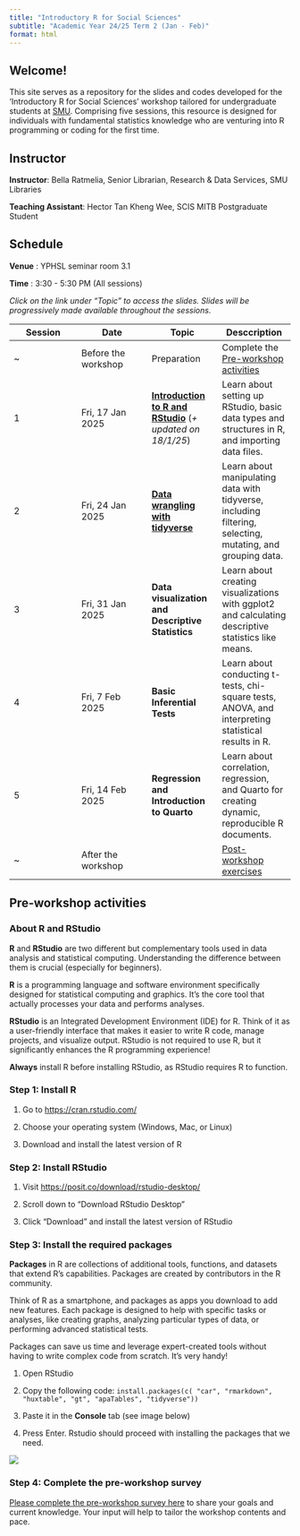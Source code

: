```yaml
---
title: "Introductory R for Social Sciences"
subtitle: "Academic Year 24/25 Term 2 (Jan - Feb)"
format: html
---
```


## Welcome!

This site serves as a repository for the slides and codes developed for the 'Introductory R for Social Sciences' workshop tailored for undergraduate students at [SMU](https://www.smu.edu.sg/). Comprising five sessions, this resource is designed for individuals with fundamental statistics knowledge who are venturing into R programming or coding for the first time.

## Instructor

**Instructor**: Bella Ratmelia, Senior Librarian, Research & Data Services, SMU Libraries

**Teaching Assistant**: Hector Tan Kheng Wee, SCIS MITB Postgraduate Student

## Schedule

**Venue** : YPHSL seminar room 3.1

**Time** : 3:30 - 5:30 PM (All sessions)

*Click on the link under "Topic" to access the slides. Slides will be progressively made available throughout the sessions.*

::: table-schedule
| Session | Date | Topic | Desccription |
|------------------|------------------|------------------|--------------------|
| \~ | Before the workshop | Preparation | Complete the [Pre-workshop activities](#pre-workshop-activities) |
| 1 | Fri, 17 Jan 2025 | [**Introduction to R and RStudio**](01-intro.html) (*+ updated on 18/1/25*)| Learn about setting up RStudio, basic data types and structures in R, and importing data files. |
| 2 | Fri, 24 Jan 2025 | [**Data wrangling with tidyverse**](02-tidyverse.html) | Learn about manipulating data with tidyverse, including filtering, selecting, mutating, and grouping data. |
| 3 | Fri, 31 Jan 2025 | **Data visualization and Descriptive Statistics** | Learn about creating visualizations with ggplot2 and calculating descriptive statistics like means. |
| 4 | Fri, 7 Feb 2025 | **Basic Inferential Tests** | Learn about conducting t-tests, chi-square tests, ANOVA, and interpreting statistical results in R. |
| 5 | Fri, 14 Feb 2025 | **Regression and Introduction to Quarto** | Learn about correlation, regression, and Quarto for creating dynamic, reproducible R documents. |
| \~ | After the workshop |  | [Post-workshop exercises](exercises.html) |
:::

```{=html5}
<style type="text/css">
    .table-schedule {width: 100%;}
    .table-schedule th:nth-child(1), .table-schedule td:nth-child(1) { width: 8%; }
    .table-schedule th:nth-child(2), .table-schedule td:nth-child(2) { width: 25%; }
    .table-schedule th:nth-child(3), .table-schedule td:nth-child(3) { width: 25%; }
    .table-schedule th:nth-child(4), .table-schedule td:nth-child(4) { width: 45%; }
</style>
```

## Pre-workshop activities {#pre-workshop-activities}

### About R and RStudio

**R** and **RStudio** are two different but complementary tools used in data analysis and statistical computing. Understanding the difference between them is crucial (especially for beginners).

**R** is a programming language and software environment specifically designed for statistical computing and graphics. It's the core tool that actually processes your data and performs analyses.

**RStudio** is an Integrated Development Environment (IDE) for R. Think of it as a user-friendly interface that makes it easier to write R code, manage projects, and visualize output. RStudio is not required to use R, but it significantly enhances the R programming experience!

::: callout-important
**Always** install R before installing RStudio, as RStudio requires R to function.
:::

### Step 1: Install R

1.  Go to <https://cran.rstudio.com/>

2.  Choose your operating system (Windows, Mac, or Linux)

3.  Download and install the latest version of R

### Step 2: Install RStudio

1.  Visit <https://posit.co/download/rstudio-desktop/>

2.  Scroll down to "Download RStudio Desktop"

3.  Click "Download" and install the latest version of RStudio

### Step 3: Install the required packages

::: callout-note
**Packages** in R are collections of additional tools, functions, and datasets that extend R's capabilities. Packages are created by contributors in the R community.

Think of R as a smartphone, and packages as apps you download to add new features. Each package is designed to help with specific tasks or analyses, like creating graphs, analyzing particular types of data, or performing advanced statistical tests.

Packages can save us time and leverage expert-created tools without having to write complex code from scratch. It's very handy!
:::

1.  Open RStudio

2.  Copy the following code: `install.packages(c( "car", "rmarkdown", "huxtable", "gt", "apaTables", "tidyverse"))`

3.  Paste it in the **Console** tab (see image below)

4.  Press Enter. Rstudio should proceed with installing the packages that we need.

![](images/install-packages.jpg)

### Step 4: Complete the pre-workshop survey

[Please complete the pre-workshop survey here](https://smusg.asia.qualtrics.com/jfe/form/SV_3jHynB80Kd6vWOG) to share your goals and current knowledge. Your input will help to tailor the workshop contents and pace.
